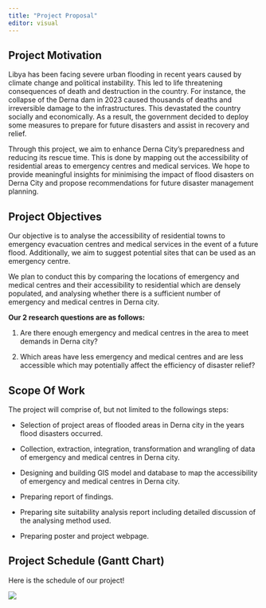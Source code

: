 ```yaml
---
title: "Project Proposal"
editor: visual
---
```


## Project Motivation

Libya has been facing severe urban flooding in recent years caused by climate change and political instability. This led to life threatening consequences of death and destruction in the country. For instance, the collapse of the Derna dam in 2023 caused thousands of deaths and irreversible damage to the infrastructures. This devastated the country socially and economically. As a result, the government decided to deploy some measures to prepare for future disasters and assist in recovery and relief.

Through this project, we aim to enhance Derna City's preparedness and reducing its rescue time. This is done by mapping out the accessibility of residential areas to emergency centres and medical services. We hope to provide meaningful insights for minimising the impact of flood disasters on Derna City and propose recommendations for future disaster management planning.

## Project Objectives

Our objective is to analyse the accessibility of residential towns to emergency evacuation centres and medical services in the event of a future flood. Additionally, we aim to suggest potential sites that can be used as an emergency centre.

We plan to conduct this by comparing the locations of emergency and medical centres and their accessibility to residential which are densely populated, and analysing whether there is a sufficient number of emergency and medical centres in Derna city. 

**Our 2 research questions are as follows:**

1.  Are there enough emergency and medical centres in the area to meet demands in Derna city?

2.  Which areas have less emergency and medical centres and are less accessible which may potentially affect the efficiency of disaster relief?

## Scope Of Work

The project will comprise of, but not limited to the followings steps:

-   Selection of project areas of flooded areas in Derna city in the years flood disasters occurred.

-   Collection, extraction, integration, transformation and wrangling of data of emergency and medical centres in Derna city.

-   Designing and building GIS model and database to map the accessibility of emergency and medical centres in Derna city.

-   Preparing report of findings.

-   Preparing site suitability analysis report including detailed discussion of the analysing method used.

-   Preparing poster and project webpage.

## Project Schedule (Gantt Chart)

Here is the schedule of our project!

![](images/Gantt%20Chart.png)
